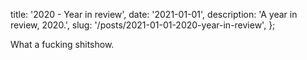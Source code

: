 
  title: '2020 - Year in review',
  date: '2021-01-01',
  description: 'A year in review, 2020.',
  slug: '/posts/2021-01-01-2020-year-in-review',
};


What a fucking shitshow.
